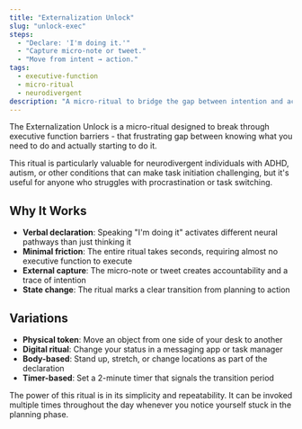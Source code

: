 ```yaml
---
title: "Externalization Unlock"
slug: "unlock-exec"
steps:
  - "Declare: 'I'm doing it.'"
  - "Capture micro-note or tweet."
  - "Move from intent → action."
tags:
  - executive-function
  - micro-ritual
  - neurodivergent
description: "A micro-ritual to bridge the gap between intention and action, especially helpful for neurodivergent executive function."
---
```


The Externalization Unlock is a micro-ritual designed to break through executive function barriers - that frustrating gap between knowing what you need to do and actually starting to do it.

This ritual is particularly valuable for neurodivergent individuals with ADHD, autism, or other conditions that can make task initiation challenging, but it's useful for anyone who struggles with procrastination or task switching.

## Why It Works

- **Verbal declaration**: Speaking "I'm doing it" activates different neural pathways than just thinking it
- **Minimal friction**: The entire ritual takes seconds, requiring almost no executive function to execute
- **External capture**: The micro-note or tweet creates accountability and a trace of intention
- **State change**: The ritual marks a clear transition from planning to action

## Variations

- **Physical token**: Move an object from one side of your desk to another
- **Digital ritual**: Change your status in a messaging app or task manager
- **Body-based**: Stand up, stretch, or change locations as part of the declaration
- **Timer-based**: Set a 2-minute timer that signals the transition period

The power of this ritual is in its simplicity and repeatability. It can be invoked multiple times throughout the day whenever you notice yourself stuck in the planning phase.
